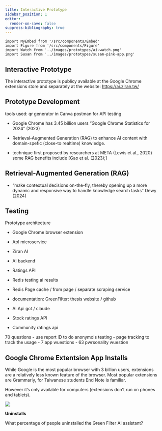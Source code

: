 ```yaml
---
title: Interactive Prototype
sidebar_position: 1
editor:
  render-on-save: false
suppress-bibliography: true
---
```





````mdx-code-block
import MyEmbed from '/src/components/Embed'
import Figure from '/src/components/Figure'
import Watch from '../images/prototypes/ai-watch.png'
import Susan from '../images/prototypes/susan-pink-app.png'
````

## Interactive Prototype

The interactive prototype is publicy available at the Google Chrome
extensions store and separately at the website: https://ai.ziran.tw/

## Prototype Development

tools used: qr generator in Canva postman for API testing

-   Google Chrome has 3.45 billion users “Google Chrome Statistics for
    2024” (2023)

-   Retrieval-Augmented Generation (RAG) to enhance AI content with
    domain-spefic (close-to realtime) knowledge.

-   technique first proposed by researchers at META (Lewis et al., 2020)
    some RAG benefits include \[Gao et al. (2023);\]

## Retrieval-Augmented Generation (RAG)

-   “make contextual decisions on-the-fly, thereby opening up a more
    dynamic and responsive way to handle knowledge search tasks” Dewy
    (2024)

## Testing

Prototype architecture

-   Google Chrome browser extension

-   ApI microservice

-   Ziran AI

-   AI backend

-   Ratings API

-   Redis testing ai results

-   Redis Page cache / from page / separate scraping service

-   documentation: GreenFilter: thesis website / github

-   Ai Api got / claude

-   Stock ratings API

-   Community ratings api

70 questions - use report ID to do anonymois teating - page tracking to
track the usage - 7 app wuestions - 63 pwrsonality wuestion

## Google Chrome Extentsion App Installs

While Google is the most popular browser with 3 billion users,
extensions are a relatively less known feature of the browser. Most
popular extensions are Grammarly, for Taiwanese students End Note is
familiar.

However it’s only available for computers (extensions don’t run on
phones and tablets).

![](interactive_files/figure-markdown_strict/cell-3-output-1.png)

**Uninstalls**

What percentage of people uninstalled the Green Filter AI assistant?
